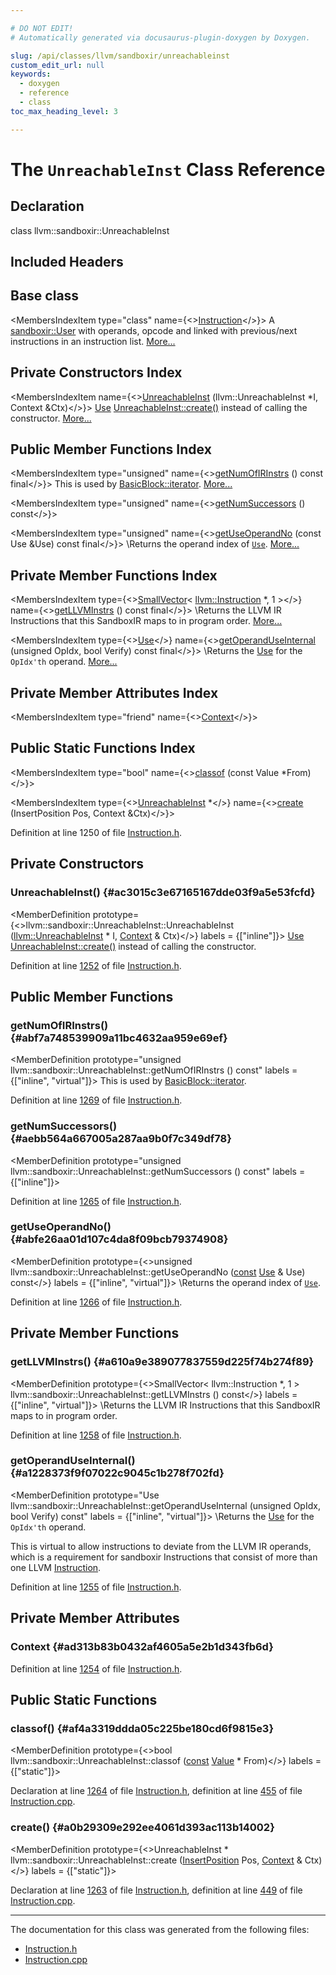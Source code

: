```yaml
---

# DO NOT EDIT!
# Automatically generated via docusaurus-plugin-doxygen by Doxygen.

slug: /api/classes/llvm/sandboxir/unreachableinst
custom_edit_url: null
keywords:
  - doxygen
  - reference
  - class
toc_max_heading_level: 3

---
```





# The `UnreachableInst` Class Reference

<DoxygenPage pluginConfig={pluginConfig}>



## Declaration

<CodeBlock>class llvm::sandboxir::UnreachableInst</CodeBlock>

## Included Headers

<IncludesList>
<IncludesListItem
  filePath="llvm/SandboxIR/Instruction.h"
  permalink="/docs/api/files/include/include/llvm/include/llvm/sandboxir/instruction-h"
  isLocal="true" />
</IncludesList>

## Base class

<MembersIndex>

<MembersIndexItem
  type="class"
  name={<><a href="/docs/api/classes/llvm/sandboxir/instruction">Instruction</a></>}>
A <a href="/docs/api/classes/llvm/sandboxir/user">sandboxir::User</a> with operands, opcode and linked with previous/next instructions in an instruction list. <a href="/docs/api/classes/llvm/sandboxir/instruction/#details">More...</a>
</MembersIndexItem>

</MembersIndex>

## Private Constructors Index

<MembersIndex>

<MembersIndexItem
  name={<><a href="#ac3015c3e67165167dde03f9a5e53fcfd">UnreachableInst</a> (llvm::UnreachableInst &#42;I, Context &amp;Ctx)</>}>
<a href="/docs/api/classes/llvm/sandboxir/use">Use</a> <a href="#a0b29309e292ee4061d393ac113b14002">UnreachableInst::create()</a> instead of calling the constructor. <a href="#ac3015c3e67165167dde03f9a5e53fcfd">More...</a>
</MembersIndexItem>

</MembersIndex>

## Public Member Functions Index

<MembersIndex>

<MembersIndexItem
  type="unsigned"
  name={<><a href="#abf7a748539909a11bc4632aa959e69ef">getNumOfIRInstrs</a> () const final</>}>
This is used by <a href="/docs/api/classes/llvm/basicblock/#a98c0a84a5dfa8bce341c829709f171e5">BasicBlock::iterator</a>. <a href="#abf7a748539909a11bc4632aa959e69ef">More...</a>
</MembersIndexItem>

<MembersIndexItem
  type="unsigned"
  name={<><a href="#aebb564a667005a287aa9b0f7c349df78">getNumSuccessors</a> () const</>}>
</MembersIndexItem>

<MembersIndexItem
  type="unsigned"
  name={<><a href="#abfe26aa01d107c4da8f09bcb79374908">getUseOperandNo</a> (const Use &amp;Use) const final</>}>
\\Returns the operand index of <code><a href="/docs/api/classes/llvm/sandboxir/use">Use</a></code>. <a href="#abfe26aa01d107c4da8f09bcb79374908">More...</a>
</MembersIndexItem>

</MembersIndex>

## Private Member Functions Index

<MembersIndex>

<MembersIndexItem
  type={<><a href="/docs/api/classes/llvm/smallvector">SmallVector</a>&lt; <a href="/docs/api/classes/llvm/instruction">llvm::Instruction</a> &#42;, 1 &gt;</>}
  name={<><a href="#a610a9e389077837559d225f74b274f89">getLLVMInstrs</a> () const final</>}>
\\Returns the LLVM IR Instructions that this SandboxIR maps to in program order. <a href="#a610a9e389077837559d225f74b274f89">More...</a>
</MembersIndexItem>

<MembersIndexItem
  type={<><a href="/docs/api/classes/llvm/sandboxir/use">Use</a></>}
  name={<><a href="#a1228373f9f07022c9045c1b278f702fd">getOperandUseInternal</a> (unsigned OpIdx, bool Verify) const final</>}>
\\Returns the <a href="/docs/api/classes/llvm/sandboxir/use">Use</a> for the <code>OpIdx&#39;th</code> operand. <a href="#a1228373f9f07022c9045c1b278f702fd">More...</a>
</MembersIndexItem>

</MembersIndex>

## Private Member Attributes Index

<MembersIndex>

<MembersIndexItem
  type="friend"
  name={<><a href="#ad313b83b0432af4605a5e2b1d343fb6d">Context</a></>}>
</MembersIndexItem>

</MembersIndex>

## Public Static Functions Index

<MembersIndex>

<MembersIndexItem
  type="bool"
  name={<><a href="#af4a3319ddda05c225be180cd6f9815e3">classof</a> (const Value &#42;From)</>}>
</MembersIndexItem>

<MembersIndexItem
  type={<><a href="/docs/api/classes/llvm/sandboxir/unreachableinst">UnreachableInst</a> &#42;</>}
  name={<><a href="#a0b29309e292ee4061d393ac113b14002">create</a> (InsertPosition Pos, Context &amp;Ctx)</>}>
</MembersIndexItem>

</MembersIndex>


Definition at line 1250 of file <a href="/docs/api/files/include/include/llvm/include/llvm/sandboxir/instruction-h">Instruction.h</a>.

<SectionDefinition>

## Private Constructors

### UnreachableInst() {#ac3015c3e67165167dde03f9a5e53fcfd}

<MemberDefinition
  prototype={<>llvm::sandboxir::UnreachableInst::UnreachableInst (<a href="/docs/api/classes/llvm/unreachableinst">llvm::UnreachableInst</a> &#42; I, <a href="/docs/api/classes/llvm/sandboxir/context">Context</a> &amp; Ctx)</>}
  labels = {["inline"]}>
<a href="/docs/api/classes/llvm/sandboxir/use">Use</a> <a href="#a0b29309e292ee4061d393ac113b14002">UnreachableInst::create()</a> instead of calling the constructor.

Definition at line <a href="/docs/api/files/include/include/llvm/include/llvm/sandboxir/instruction-h/#l01252">1252</a> of file <a href="/docs/api/files/include/include/llvm/include/llvm/sandboxir/instruction-h">Instruction.h</a>.
</MemberDefinition>

</SectionDefinition>

<SectionDefinition>

## Public Member Functions

### getNumOfIRInstrs() {#abf7a748539909a11bc4632aa959e69ef}

<MemberDefinition
  prototype="unsigned llvm::sandboxir::UnreachableInst::getNumOfIRInstrs () const"
  labels = {["inline", "virtual"]}>
This is used by <a href="/docs/api/classes/llvm/basicblock/#a98c0a84a5dfa8bce341c829709f171e5">BasicBlock::iterator</a>.

Definition at line <a href="/docs/api/files/include/include/llvm/include/llvm/sandboxir/instruction-h/#l01269">1269</a> of file <a href="/docs/api/files/include/include/llvm/include/llvm/sandboxir/instruction-h">Instruction.h</a>.
</MemberDefinition>

### getNumSuccessors() {#aebb564a667005a287aa9b0f7c349df78}

<MemberDefinition
  prototype="unsigned llvm::sandboxir::UnreachableInst::getNumSuccessors () const"
  labels = {["inline"]}>

Definition at line <a href="/docs/api/files/include/include/llvm/include/llvm/sandboxir/instruction-h/#l01265">1265</a> of file <a href="/docs/api/files/include/include/llvm/include/llvm/sandboxir/instruction-h">Instruction.h</a>.
</MemberDefinition>

### getUseOperandNo() {#abfe26aa01d107c4da8f09bcb79374908}

<MemberDefinition
  prototype={<>unsigned llvm::sandboxir::UnreachableInst::getUseOperandNo (<a href="/docs/api/files/lib/lib/target/lib/target/aarch64/aarch64promoteconstant-cpp/#a90f8350fecae261c25be85d38b451bff">const</a> <a href="/docs/api/classes/llvm/sandboxir/use">Use</a> &amp; Use) const</>}
  labels = {["inline", "virtual"]}>
\\Returns the operand index of <code><a href="/docs/api/classes/llvm/sandboxir/use">Use</a></code>.

Definition at line <a href="/docs/api/files/include/include/llvm/include/llvm/sandboxir/instruction-h/#l01266">1266</a> of file <a href="/docs/api/files/include/include/llvm/include/llvm/sandboxir/instruction-h">Instruction.h</a>.
</MemberDefinition>

</SectionDefinition>

<SectionDefinition>

## Private Member Functions

### getLLVMInstrs() {#a610a9e389077837559d225f74b274f89}

<MemberDefinition
  prototype={<>SmallVector&lt; llvm::Instruction &#42;, 1 &gt; llvm::sandboxir::UnreachableInst::getLLVMInstrs () const</>}
  labels = {["inline", "virtual"]}>
\\Returns the LLVM IR Instructions that this SandboxIR maps to in program order.

Definition at line <a href="/docs/api/files/include/include/llvm/include/llvm/sandboxir/instruction-h/#l01258">1258</a> of file <a href="/docs/api/files/include/include/llvm/include/llvm/sandboxir/instruction-h">Instruction.h</a>.
</MemberDefinition>

### getOperandUseInternal() {#a1228373f9f07022c9045c1b278f702fd}

<MemberDefinition
  prototype="Use llvm::sandboxir::UnreachableInst::getOperandUseInternal (unsigned OpIdx, bool Verify) const"
  labels = {["inline", "virtual"]}>
\\Returns the <a href="/docs/api/classes/llvm/sandboxir/use">Use</a> for the <code>OpIdx&#39;th</code> operand.

This is virtual to allow instructions to deviate from the LLVM IR operands, which is a requirement for sandboxir Instructions that consist of more than one LLVM <a href="/docs/api/classes/llvm/sandboxir/instruction">Instruction</a>.

Definition at line <a href="/docs/api/files/include/include/llvm/include/llvm/sandboxir/instruction-h/#l01255">1255</a> of file <a href="/docs/api/files/include/include/llvm/include/llvm/sandboxir/instruction-h">Instruction.h</a>.
</MemberDefinition>

</SectionDefinition>

<SectionDefinition>

## Private Member Attributes

### Context {#ad313b83b0432af4605a5e2b1d343fb6d}

<MemberDefinition
  prototype="friend llvm::sandboxir::UnreachableInst::Context">

Definition at line <a href="/docs/api/files/include/include/llvm/include/llvm/sandboxir/instruction-h/#l01254">1254</a> of file <a href="/docs/api/files/include/include/llvm/include/llvm/sandboxir/instruction-h">Instruction.h</a>.
</MemberDefinition>

</SectionDefinition>

<SectionDefinition>

## Public Static Functions

### classof() {#af4a3319ddda05c225be180cd6f9815e3}

<MemberDefinition
  prototype={<>bool llvm::sandboxir::UnreachableInst::classof (<a href="/docs/api/files/lib/lib/target/lib/target/aarch64/aarch64promoteconstant-cpp/#a90f8350fecae261c25be85d38b451bff">const</a> <a href="/docs/api/classes/llvm/sandboxir/value">Value</a> &#42; From)</>}
  labels = {["static"]}>

Declaration at line <a href="/docs/api/files/include/include/llvm/include/llvm/sandboxir/instruction-h/#l01264">1264</a> of file <a href="/docs/api/files/include/include/llvm/include/llvm/sandboxir/instruction-h">Instruction.h</a>, definition at line <a href="/docs/api/files/lib/lib/sandboxir/instruction-cpp/#l00455">455</a> of file <a href="/docs/api/files/lib/lib/sandboxir/instruction-cpp">Instruction.cpp</a>.
</MemberDefinition>

### create() {#a0b29309e292ee4061d393ac113b14002}

<MemberDefinition
  prototype={<>UnreachableInst &#42; llvm::sandboxir::UnreachableInst::create (<a href="/docs/api/classes/llvm/sandboxir/insertposition">InsertPosition</a> Pos, <a href="/docs/api/classes/llvm/sandboxir/context">Context</a> &amp; Ctx)</>}
  labels = {["static"]}>

Declaration at line <a href="/docs/api/files/include/include/llvm/include/llvm/sandboxir/instruction-h/#l01263">1263</a> of file <a href="/docs/api/files/include/include/llvm/include/llvm/sandboxir/instruction-h">Instruction.h</a>, definition at line <a href="/docs/api/files/lib/lib/sandboxir/instruction-cpp/#l00449">449</a> of file <a href="/docs/api/files/lib/lib/sandboxir/instruction-cpp">Instruction.cpp</a>.
</MemberDefinition>

</SectionDefinition>

<hr/>

The documentation for this class was generated from the following files:

<ul>
<li><a href="/docs/api/files/include/include/llvm/include/llvm/sandboxir/instruction-h">Instruction.h</a></li>
<li><a href="/docs/api/files/lib/lib/sandboxir/instruction-cpp">Instruction.cpp</a></li>
</ul>

</DoxygenPage>

